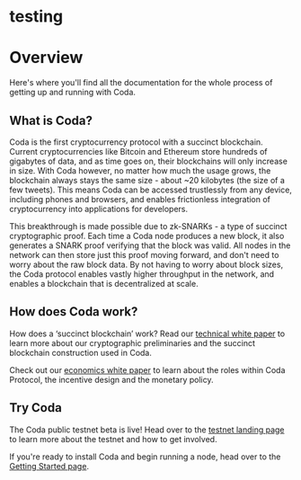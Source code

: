 # testing


# Overview

Here's where you'll find all the documentation for the whole process of getting up and running with Coda.

## What is Coda?

Coda is the first cryptocurrency protocol with a succinct blockchain. Current cryptocurrencies like Bitcoin and Ethereum store hundreds of gigabytes of data, and as time goes on, their blockchains will only increase in size. With Coda however, no matter how much the usage grows, the blockchain always stays the same size - about ~20 kilobytes (the size of a few tweets). This means Coda can be accessed trustlessly from any device, including phones and browsers, and enables frictionless integration of cryptocurrency into applications for developers.

This breakthrough is made possible due to zk-SNARKs - a type of succinct cryptographic proof. Each time a Coda node produces a new block, it also generates a SNARK proof verifying that the block was valid. All nodes in the network can then store just this proof moving forward, and don't need to worry about the raw block data. By not having to worry about block sizes, the Coda protocol enables vastly higher throughput in the network, and enables a blockchain that is decentralized at scale.

## How does Coda work?

How does a ‘succinct blockchain’ work? Read our [technical white paper](https://eprint.iacr.org/2020/352.pdf) to learn more about our cryptographic preliminaries and the succinct blockchain construction used in Coda.

Check out our [economics white paper](https://codaprotocol.com/static/pdf/economicsWP.pdf) to learn about the roles within Coda Protocol, the incentive design and the monetary policy.

## Try Coda

The Coda public testnet beta is live! Head over to the [testnet landing page](/testnet.html) to learn more about the testnet and how to get involved.

If you're ready to install Coda and begin running a node, head over to the [Getting Started page](/docs/getting-started/).

